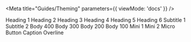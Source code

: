 
<Meta
  title="Guides/Theming"
  parameters={{
    viewMode: 'docs'
  }}
/>

<Canvas>
  <Story name="Typography">
    <Typography component="div" variant="h1">
      Heading 1
    </Typography>
    <Typography component="div" variant="h2">
      Heading 2
    </Typography>
    <Typography component="div" variant="h3">
      Heading 3
    </Typography>
    <Typography component="div" variant="h4">
      Heading 4
    </Typography>
    <Typography component="div" variant="h5">
      Heading 5
    </Typography>
    <Typography component="div" variant="h6">
      Heading 6
    </Typography>
    <Typography component="div" variant="subtitle1">
      Subtitle 1
    </Typography>
    <Typography component="div" variant="subtitle2">
      Subtitle 2
    </Typography>
    <Typography component="div" variant="body400">
      Body 400
    </Typography>
    <Typography component="div" variant="body300">
      Body 300
    </Typography>
    <Typography component="div" variant="body200">
      Body 200
    </Typography>
    <Typography component="div" variant="body100">
      Body 100
    </Typography>
    <Typography component="div" variant="mini1">
      Mini 1
    </Typography>
    <Typography component="div" variant="mini2">
      Mini 2
    </Typography>
    <Typography component="div" variant="micro">
      Micro
    </Typography>
    <Typography component="div" variant="button">
      Button
    </Typography>
    <Typography component="div" variant="caption">
      Caption
    </Typography>
    <Typography component="div" variant="overline">
      Overline
    </Typography>
  </Story>
</Canvas>
